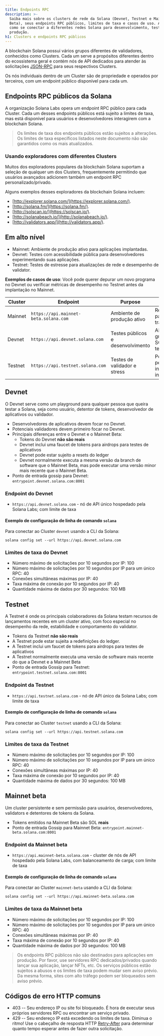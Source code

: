 ```yaml
---
title: Endpoints RPC
description: >-
  Saiba mais sobre os clusters de rede da Solana (Devnet, Testnet e Mainnet
  Beta), seus endpoints RPC públicos, limites de taxa e casos de uso. Aprenda
  como se conectar a diferentes redes Solana para desenvolvimento, teste e
  produção.
h1: Clusters e endpoints RPC públicos
---
```


A blockchain Solana possui vários grupos diferentes de validadores, conhecidos
como Clusters. Cada um serve a propósitos diferentes dentro do ecossistema geral
e contém nós de API dedicados para atender às solicitações
[JSON-RPC](/docs/rpc/) para seus respectivos Clusters.

Os nós individuais dentro de um Cluster são de propriedade e operados por
terceiros, com um endpoint público disponível para cada um.

## Endpoints RPC públicos da Solana

A organização Solana Labs opera um endpoint RPC público para cada Cluster. Cada
um desses endpoints públicos está sujeito a limites de taxa, mas está disponível
para usuários e desenvolvedores interagirem com a blockchain Solana.

> Os limites de taxa dos endpoints públicos estão sujeitos a alterações. Os
> limites de taxa específicos listados neste documento não são garantidos como
> os mais atualizados.

### Usando exploradores com diferentes Clusters

Muitos dos exploradores populares da blockchain Solana suportam a seleção de
qualquer um dos Clusters, frequentemente permitindo que usuários avançados
adicionem também um endpoint RPC personalizado/privado.

Alguns exemplos desses exploradores da blockchain Solana incluem:

- [http://explorer.solana.com/](https://explorer.solana.com/).
- [http://solana.fm/](https://solana.fm/).
- [http://solscan.io/](https://solscan.io/).
- [http://solanabeach.io/](http://solanabeach.io/).
- [http://validators.app/](http://validators.app/).

## Em alto nível

- Mainnet: Ambiente de produção ativo para aplicações implantadas.
- Devnet: Testes com acessibilidade pública para desenvolvedores experimentando
  suas aplicações.
- Testnet: Testes de estresse para atualizações de rede e desempenho de
  validator.

**Exemplos de casos de uso**: Você pode querer depurar um novo programa no
Devnet ou verificar métricas de desempenho no Testnet antes da implantação no
Mainnet.

| **Cluster** | **Endpoint**                          | **Purpose**                       | **Notes**                                      |
| ----------- | ------------------------------------- | --------------------------------- | ---------------------------------------------- |
| Mainnet     | `https://api.mainnet-beta.solana.com` | Ambiente de produção ativo        | Requer SOL para transações                     |
| Devnet      | `https://api.devnet.solana.com`       | Testes públicos e desenvolvimento | Airdrop gratuito de SOL para testes            |
| Testnet     | `https://api.testnet.solana.com`      | Testes de validador e stress      | Pode ter períodos de inatividade intermitentes |

## Devnet

O Devnet serve como um playground para qualquer pessoa que queira testar a
Solana, seja como usuário, detentor de tokens, desenvolvedor de aplicativos ou
validador.

- Desenvolvedores de aplicativos devem focar no Devnet.
- Potenciais validadores devem primeiro focar no Devnet.
- Principais diferenças entre o Devnet e o Mainnet Beta:
  - Tokens do Devnet **não são reais**
  - Devnet inclui uma faucet de tokens para airdrops para testes de aplicativos
  - Devnet pode estar sujeito a resets do ledger
  - Devnet normalmente executa a mesma versão da branch de software que o
    Mainnet Beta, mas pode executar uma versão minor mais recente que o Mainnet
    Beta.
- Ponto de entrada gossip para Devnet: `entrypoint.devnet.solana.com:8001`

### Endpoint do Devnet

- `https://api.devnet.solana.com` - nó de API único hospedado pela Solana Labs;
  com limite de taxa

#### Exemplo de configuração de linha de comando `solana`

Para conectar ao Cluster `devnet` usando a CLI da Solana:

```shell
solana config set --url https://api.devnet.solana.com
```

### Limites de taxa do Devnet

- Número máximo de solicitações por 10 segundos por IP: 100
- Número máximo de solicitações por 10 segundos por IP para um único RPC: 40
- Conexões simultâneas máximas por IP: 40
- Taxa máxima de conexão por 10 segundos por IP: 40
- Quantidade máxima de dados por 30 segundos: 100 MB

## Testnet

A Testnet é onde os principais colaboradores da Solana testam recursos de
lançamentos recentes em um cluster ativo, com foco especial no desempenho da
rede, estabilidade e comportamento do validator.

- Tokens da Testnet **não são reais**
- A Testnet pode estar sujeita a redefinições do ledger.
- A Testnet inclui um faucet de tokens para airdrops para testes de aplicativos
- A Testnet normalmente executa uma versão de software mais recente do que a
  Devnet e a Mainnet Beta
- Ponto de entrada Gossip para Testnet: `entrypoint.testnet.solana.com:8001`

### Endpoint da Testnet

- `https://api.testnet.solana.com` - nó de API único da Solana Labs; com limite
  de taxa

#### Exemplo de configuração de linha de comando `solana`

Para conectar ao Cluster `testnet` usando a CLI da Solana:

```shell
solana config set --url https://api.testnet.solana.com
```

### Limites de taxa da Testnet

- Número máximo de solicitações por 10 segundos por IP: 100
- Número máximo de solicitações por 10 segundos por IP para um único RPC: 40
- Conexões simultâneas máximas por IP: 40
- Taxa máxima de conexão por 10 segundos por IP: 40
- Quantidade máxima de dados por 30 segundos: 100 MB

## Mainnet beta

Um cluster persistente e sem permissão para usuários, desenvolvedores,
validators e detentores de tokens da Solana.

- Tokens emitidos na Mainnet Beta são SOL **reais**
- Ponto de entrada Gossip para Mainnet Beta:
  `entrypoint.mainnet-beta.solana.com:8001`

### Endpoint da Mainnet beta

- `https://api.mainnet-beta.solana.com` - cluster de nós de API hospedado pela
  Solana Labs, com balanceamento de carga; com limite de taxa

#### Exemplo de configuração de linha de comando `solana`

Para conectar ao Cluster `mainnet-beta` usando a CLI da Solana:

```shell
solana config set --url https://api.mainnet-beta.solana.com
```

### Limites de taxa da Mainnet beta

- Número máximo de solicitações por 10 segundos por IP: 100
- Número máximo de solicitações por 10 segundos por IP para um único RPC: 40
- Conexões simultâneas máximas por IP: 40
- Taxa máxima de conexão por 10 segundos por IP: 40
- Quantidade máxima de dados por 30 segundos: 100 MB

> Os endpoints RPC públicos não são destinados para aplicações em produção. Por
> favor, use servidores RPC dedicados/privados quando lançar sua aplicação,
> lançar NFTs, etc. Os serviços públicos estão sujeitos a abusos e os limites de
> taxa podem mudar sem aviso prévio. Da mesma forma, sites com alto tráfego
> podem ser bloqueados sem aviso prévio.

## Códigos de erro HTTP comuns

- 403 -- Seu endereço IP ou site foi bloqueado. É hora de executar seus próprios
  servidores RPC ou encontrar um serviço privado.
- 429 -- Seu endereço IP está excedendo os limites de taxa. Diminua o ritmo! Use
  o cabeçalho de resposta HTTP
  [Retry-After](https://developer.mozilla.org/en-US/docs/Web/HTTP/Headers/Retry-After)
  para determinar quanto tempo esperar antes de fazer outra solicitação.
